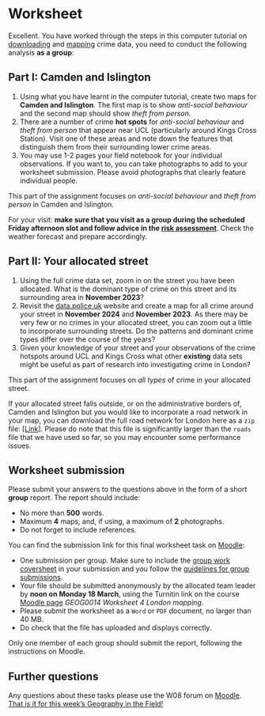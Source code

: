 # Worksheet 
Excellent. You have worked through the steps in this computer tutorial on [downloading](data-prep.html) and [mapping](map-crime.html) crime data, you need to conduct the following analysis **as a group**:

## Part I: Camden and Islington 
1.	Using what you have learnt in the computer tutorial, create two maps for **Camden and Islington**. The first map is to show *anti-social behaviour* and the second map should show *theft from person*. 
2.	There are a number of crime **hot spots** for *anti-social behaviour* and *theft from person* that appear near UCL (particularly around Kings Cross Station). Visit one of these areas and note down the features that distinguish them from their surrounding lower crime areas. 
3. You may use 1-2 pages your field notebook for your individual observations. If you want to, you can take photographs to add to your worksheet submission. Please avoid photographs that clearly feature individual people.

::: {.callout-tip}
This part of the assignment focuses on *anti-social behaviour* and *theft from person* in Camden and Islington.
:::

::: {.callout-warning}
For your visit: **make sure that you visit as a group during the scheduled Friday afternoon slot and follow advice in the [risk assessment](https://ucl-eu-west-2-moodle-sitedata.s3.eu-west-2.amazonaws.com/27/2f/272f60435de9fa41eaf89d0de2ff1a6d63010245?response-content-disposition=inline%3B%20filename%3D%22%20GiFII%20risk%20assessment.pdf%22&response-content-type=application%2Fpdf&X-Amz-Content-Sha256=UNSIGNED-PAYLOAD&X-Amz-Algorithm=AWS4-HMAC-SHA256&X-Amz-Credential=AKIA47YHZF637GKGWUJC%2F20240229%2Feu-west-2%2Fs3%2Faws4_request&X-Amz-Date=20240229T104659Z&X-Amz-SignedHeaders=host&X-Amz-Expires=21541&X-Amz-Signature=c086f824a8e007c022701ae5f24dd6d4d39728832383d9bb0f96ab1e946a9ece)**. Check the weather forecast and prepare accordingly. 
:::

## Part II: Your allocated street
1.	Using the full crime data set, zoom in on the street you have been allocated. What is the dominant type of crime on this street and its surrounding area in **November 2023**?
2.	Revisit the [data.police.uk](https://data.police.uk/) website and create a map for all crime around your street in **November 2024** and **November 2023**. As there may be very few or no crimes in your allocated street, you can zoom out a little to incorporate surrounding streets. Do the patterns and dominant crime types differ over the course of the years?
3.	Given your knowledge of your street and your observations of the crime hotspots around UCL and Kings Cross what other **existing** data sets might be useful as part of research into investigating crime in London? 

:::{.callout-tip}
This part of the assignment focuses on *all types* of crime in your allocated street.
:::

:::{.callout-note}
If your allocated street falls outside, or on the administrative borders of, Camden and Islington but you would like to incorporate a road network in your map, you can download the full road network for London here as a `zip` file: [[Link]](https://github.com/jtvandijk/GEOG0014/raw/master/data/AllRoads.zip). Please do note that this file is significantly larger than the `roads` file that we have used so far, so you may encounter some performance issues.
:::

## Worksheet submission
Please submit your answers to the questions above in the form of a short **group** report. The report should include:

- No more than **500** words.
- Maximum **4** maps, and, if using, a maximum of **2** photographs.
- Do not forget to include references.

You can find the submission link for this final worksheet task on [Moodle](https://moodle.ucl.ac.uk/course/view.php?id=38481):

- One submission per group. Make sure to include the [group work coversheet](https://moodle.ucl.ac.uk/pluginfile.php/6848630/mod_label/intro/GEOG0014%20Geography%20in%20the%20Field%20II_Groupwork_coversheet.docx) in your submission and you follow the [guidelines for group submissions](https://moodle.ucl.ac.uk/course/view.php?id=38481). 
- Your file should be submitted anonymously by the allocated team leader by **noon on Monday 18 March**, using the Turnitin link on the course [Moodle page](https://moodle.ucl.ac.uk/course/view.php?id=38481) *GEOG0014 Worksheet 4 London mapping*.
- Please submit the worksheet as a `Word` or `PDF` document, no larger than 40 MB.
- Do check that the file has uploaded and displays correctly. 

:::{.callout-warning}
Only one member of each group should submit the report, following the instructions on Moodle.
:::

## Further questions
Any questions about these tasks please use the W08 forum on [Moodle](https://moodle.ucl.ac.uk/course/view.php?id=38481). [That is it for this week's Geography in the Field!](https://www.youtube.com/watch?v=h_D3VFfhvs4)
